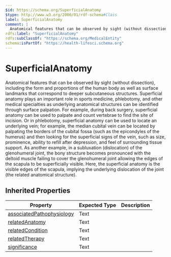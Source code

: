 ```yaml
---
$id: https://schema.org/SuperficialAnatomy
$type: http://www.w3.org/2000/01/rdf-schema#Class
label: SuperficialAnatomy
comment: |
  Anatomical features that can be observed by sight (without dissection), including the form and proportions of the human body as well as surface landmarks that correspond to deeper subcutaneous structures. Superficial anatomy plays an important role in sports medicine, phlebotomy, and other medical specialties as underlying anatomical structures can be identified through surface palpation. For example, during back surgery, superficial anatomy can be used to palpate and count vertebrae to find the site of incision. Or in phlebotomy, superficial anatomy can be used to locate an underlying vein; for example, the median cubital vein can be located by palpating the borders of the cubital fossa (such as the epicondyles of the humerus) and then looking for the superficial signs of the vein, such as size, prominence, ability to refill after depression, and feel of surrounding tissue support. As another example, in a subluxation (dislocation) of the glenohumeral joint, the bony structure becomes pronounced with the deltoid muscle failing to cover the glenohumeral joint allowing the edges of the scapula to be superficially visible. Here, the superficial anatomy is the visible edges of the scapula, implying the underlying dislocation of the joint (the related anatomical structure).
rdfs:label: "SuperficialAnatomy"
rdfs:subClassOf: "https://schema.org/MedicalEntity"
schema:isPartOf: "https://health-lifesci.schema.org"
---
```


# SuperficialAnatomy

Anatomical features that can be observed by sight (without dissection), including the form and proportions of the human body as well as surface landmarks that correspond to deeper subcutaneous structures. Superficial anatomy plays an important role in sports medicine, phlebotomy, and other medical specialties as underlying anatomical structures can be identified through surface palpation. For example, during back surgery, superficial anatomy can be used to palpate and count vertebrae to find the site of incision. Or in phlebotomy, superficial anatomy can be used to locate an underlying vein; for example, the median cubital vein can be located by palpating the borders of the cubital fossa (such as the epicondyles of the humerus) and then looking for the superficial signs of the vein, such as size, prominence, ability to refill after depression, and feel of surrounding tissue support. As another example, in a subluxation (dislocation) of the glenohumeral joint, the bony structure becomes pronounced with the deltoid muscle failing to cover the glenohumeral joint allowing the edges of the scapula to be superficially visible. Here, the superficial anatomy is the visible edges of the scapula, implying the underlying dislocation of the joint (the related anatomical structure).

## Inherited Properties

| Property | Expected Type | Description |
| --- | --- | --- |
| [associatedPathophysiology](https://schema.org/associatedPathophysiology) | Text |  |
| [relatedAnatomy](https://schema.org/relatedAnatomy) | Text |  |
| [relatedCondition](https://schema.org/relatedCondition) | Text |  |
| [relatedTherapy](https://schema.org/relatedTherapy) | Text |  |
| [significance](https://schema.org/significance) | Text |  |
